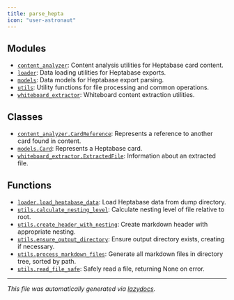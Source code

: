 ```yaml
---
title: parse_hepta
icon: "user-astronaut"
---
```


## Modules

- [`content_analyzer`](./parse_hepta.content_analyzer#module-parse-heptacontent-analyzer): Content analysis utilities for Heptabase card content.
- [`loader`](./parse_hepta.loader#module-parse-heptaloader): Data loading utilities for Heptabase exports.
- [`models`](./parse_hepta.models#module-parse-heptamodels): Data models for Heptabase export parsing.
- [`utils`](./parse_hepta.utils#module-parse-heptautils): Utility functions for file processing and common operations.
- [`whiteboard_extractor`](./parse_hepta.whiteboard_extractor#module-parse-heptawhiteboard-extractor): Whiteboard content extraction utilities.

## Classes

- [`content_analyzer.CardReference`](./parse_hepta.content_analyzer#dataclass-cardreference): Represents a reference to another card found in content.
- [`models.Card`](./parse_hepta.models#dataclass-card): Represents a Heptabase card.
- [`whiteboard_extractor.ExtractedFile`](./parse_hepta.whiteboard_extractor#dataclass-extractedfile): Information about an extracted file.

## Functions

- [`loader.load_heptabase_data`](./parse_hepta.loader#function-load-heptabase-data): Load Heptabase data from dump directory.
- [`utils.calculate_nesting_level`](./parse_hepta.utils#function-calculate-nesting-level): Calculate nesting level of file relative to root.
- [`utils.create_header_with_nesting`](./parse_hepta.utils#function-create-header-with-nesting): Create markdown header with appropriate nesting.
- [`utils.ensure_output_directory`](./parse_hepta.utils#function-ensure-output-directory): Ensure output directory exists, creating if necessary.
- [`utils.process_markdown_files`](./parse_hepta.utils#function-process-markdown-files): Generate all markdown files in directory tree, sorted by path.
- [`utils.read_file_safe`](./parse_hepta.utils#function-read-file-safe): Safely read a file, returning None on error.


---

_This file was automatically generated via [lazydocs](https://github.com/ml-tooling/lazydocs)._
